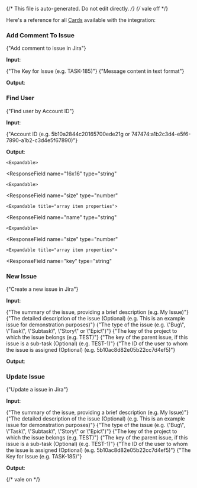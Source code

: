{/* This file is auto-generated. Do not edit directly. */}
{/* vale off */}

Here's a reference for all [Cards](/learn/reference/cards/) available with the integration:

### Add Comment To Issue

<span>{"Add comment to issue in Jira"}</span>

**Input**:

<Expandable title="input fields">
  <ResponseField
    name="issueKey"
    type="string"
    required
  >
    <span>{"The Key for Issue (e.g. TASK-185)"}</span>
  </ResponseField>
  <ResponseField
    name="body"
    type="string"
    required
  >
    <span>{"Message content in text format"}</span>
  </ResponseField>
</Expandable>

**Output**:

<Expandable title="output">
  <ResponseField
    name="id"
    type="string"
  >
    
  </ResponseField>
</Expandable>

### Find User

<span>{"Find user by Account ID"}</span>

**Input**:

<Expandable title="input fields">
  <ResponseField
    name="accountId"
    type="string"
    required
  >
    <span>{"Account ID (e.g. 5b10a2844c20165700ede21g or 747474:a1b2c3d4-e5f6-7890-a1b2-c3d4e5f67890)"}</span>
  </ResponseField>
</Expandable>

**Output**:

<Expandable title="output">
  <ResponseField
    name="self"
    type="string"
  >
    
  </ResponseField>
  <ResponseField
    name="key"
    type="string"
  >
    
  </ResponseField>
  <ResponseField
    name="accountId"
    type="string"
    required
  >
    
  </ResponseField>
  <ResponseField
    name="accountType"
    type="string"
  >
    
  </ResponseField>
  <ResponseField
    name="name"
    type="string"
  >
    
  </ResponseField>
  <ResponseField
    name="emailAddress"
    type="string"
  >
    
  </ResponseField>
  <ResponseField
    name="avatarUrls"
    type="object"
  >
    

    <Expandable>
  <ResponseField
    name="16x16"
    type="string"
  >
    
  </ResponseField>
  <ResponseField
    name="24x24"
    type="string"
  >
    
  </ResponseField>
  <ResponseField
    name="32x32"
    type="string"
  >
    
  </ResponseField>
  <ResponseField
    name="48x48"
    type="string"
  >
    
  </ResponseField>
    </Expandable>
  </ResponseField>
  <ResponseField
    name="displayName"
    type="string"
  >
    
  </ResponseField>
  <ResponseField
    name="active"
    type="boolean"
    required
  >
    
  </ResponseField>
  <ResponseField
    name="timeZone"
    type="string"
  >
    
  </ResponseField>
  <ResponseField
    name="locale"
    type="string"
  >
    
  </ResponseField>
  <ResponseField
    name="groups"
    type="object"
  >
    

    <Expandable>
  <ResponseField
    name="size"
    type="number"
  >
    
  </ResponseField>
  <ResponseField
    name="items"
    type="array"
  >
    

    <Expandable title="array item properties">
  <ResponseField
    name="name"
    type="string"
  >
    
  </ResponseField>
  <ResponseField
    name="groupId"
    type="string"
  >
    
  </ResponseField>
  <ResponseField
    name="self"
    type="string"
  >
    
  </ResponseField>
    </Expandable>
  </ResponseField>
  <ResponseField
    name="pagingCallback"
    type="object"
  >
    
  </ResponseField>
  <ResponseField
    name="callback"
    type="string"
  >
    
  </ResponseField>
  <ResponseField
    name="max-results"
    type="number"
  >
    
  </ResponseField>
    </Expandable>
  </ResponseField>
  <ResponseField
    name="applicationRoles"
    type="object"
  >
    

    <Expandable>
  <ResponseField
    name="size"
    type="number"
  >
    
  </ResponseField>
  <ResponseField
    name="items"
    type="array"
  >
    

    <Expandable title="array item properties">
  <ResponseField
    name="key"
    type="string"
  >
    
  </ResponseField>
  <ResponseField
    name="groups"
    type="array"
  >
    
  </ResponseField>
  <ResponseField
    name="groupDetails"
    type="array"
  >
    
  </ResponseField>
  <ResponseField
    name="name"
    type="string"
  >
    
  </ResponseField>
  <ResponseField
    name="defaultGroups"
    type="array"
  >
    
  </ResponseField>
  <ResponseField
    name="defaultGroupsDetails"
    type="array"
  >
    
  </ResponseField>
  <ResponseField
    name="selectedByDefault"
    type="boolean"
  >
    
  </ResponseField>
  <ResponseField
    name="defined"
    type="boolean"
  >
    
  </ResponseField>
  <ResponseField
    name="numberOfSeats"
    type="number"
  >
    
  </ResponseField>
  <ResponseField
    name="remainingSeats"
    type="number"
  >
    
  </ResponseField>
  <ResponseField
    name="userCount"
    type="number"
  >
    
  </ResponseField>
  <ResponseField
    name="userCountDescription"
    type="string"
  >
    
  </ResponseField>
  <ResponseField
    name="hasUnlimitedSeats"
    type="boolean"
  >
    
  </ResponseField>
  <ResponseField
    name="platform"
    type="boolean"
  >
    
  </ResponseField>
    </Expandable>
  </ResponseField>
  <ResponseField
    name="pagingCallback"
    type="object"
  >
    
  </ResponseField>
  <ResponseField
    name="callback"
    type="string"
  >
    
  </ResponseField>
  <ResponseField
    name="max-results"
    type="number"
  >
    
  </ResponseField>
    </Expandable>
  </ResponseField>
  <ResponseField
    name="expand"
    type="string"
  >
    
  </ResponseField>
</Expandable>

### New Issue

<span>{"Create a new issue in Jira"}</span>

**Input**:

<Expandable title="input fields">
  <ResponseField
    name="summary"
    type="string"
    required
  >
    <span>{"The summary of the issue, providing a brief description (e.g. My Issue)"}</span>
  </ResponseField>
  <ResponseField
    name="description"
    type="string"
  >
    <span>{"The detailed description of the issue (Optional) (e.g. This is an example issue for demonstration purposes)"}</span>
  </ResponseField>
  <ResponseField
    name="issueType"
    type="string"
    required
  >
    <span>{"The type of the issue (e.g. \"Bug\", \"Task\", \"Subtask\", \"Story\" or \"Epic\")"}</span>
  </ResponseField>
  <ResponseField
    name="projectKey"
    type="string"
    required
  >
    <span>{"The key of the project to which the issue belongs (e.g. TEST)"}</span>
  </ResponseField>
  <ResponseField
    name="parentKey"
    type="string"
  >
    <span>{"The key of the parent issue, if this issue is a sub-task (Optional) (e.g. TEST-1)"}</span>
  </ResponseField>
  <ResponseField
    name="assigneeId"
    type="string"
  >
    <span>{"The ID of the user to whom the issue is assigned (Optional) (e.g. 5b10ac8d82e05b22cc7d4ef5)"}</span>
  </ResponseField>
</Expandable>

**Output**:

<Expandable title="output">
  <ResponseField
    name="issueKey"
    type="string"
    required
  >
    
  </ResponseField>
</Expandable>

### Update Issue

<span>{"Update a issue in Jira"}</span>

**Input**:

<Expandable title="input fields">
  <ResponseField
    name="summary"
    type="string"
  >
    <span>{"The summary of the issue, providing a brief description (e.g. My Issue)"}</span>
  </ResponseField>
  <ResponseField
    name="description"
    type="string"
  >
    <span>{"The detailed description of the issue (Optional) (e.g. This is an example issue for demonstration purposes)"}</span>
  </ResponseField>
  <ResponseField
    name="issueType"
    type="string"
    required
  >
    <span>{"The type of the issue (e.g. \"Bug\", \"Task\", \"Subtask\", \"Story\" or \"Epic\")"}</span>
  </ResponseField>
  <ResponseField
    name="projectKey"
    type="string"
  >
    <span>{"The key of the project to which the issue belongs (e.g. TEST)"}</span>
  </ResponseField>
  <ResponseField
    name="parentKey"
    type="string"
  >
    <span>{"The key of the parent issue, if this issue is a sub-task (Optional) (e.g. TEST-1)"}</span>
  </ResponseField>
  <ResponseField
    name="assigneeId"
    type="string"
  >
    <span>{"The ID of the user to whom the issue is assigned (Optional) (e.g. 5b10ac8d82e05b22cc7d4ef5)"}</span>
  </ResponseField>
  <ResponseField
    name="issueKey"
    type="string"
    required
  >
    <span>{"The Key for Issue (e.g. TASK-185)"}</span>
  </ResponseField>
</Expandable>

**Output**:

<Expandable title="output">
  <ResponseField
    name="issueKey"
    type="string"
    required
  >
    
  </ResponseField>
</Expandable>


{/* vale on */}